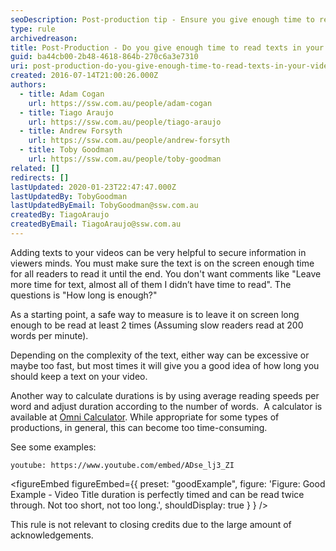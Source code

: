 ```yaml
---
seoDescription: Post-production tip - Ensure you give enough time to read texts in your videos by leaving them on screen long enough for slow readers to finish reading it at least twice.
type: rule
archivedreason:
title: Post-Production - Do you give enough time to read texts in your videos?
guid: ba44cb00-2b48-4618-864b-270c6a3e7310
uri: post-production-do-you-give-enough-time-to-read-texts-in-your-videos
created: 2016-07-14T21:00:26.000Z
authors:
  - title: Adam Cogan
    url: https://ssw.com.au/people/adam-cogan
  - title: Tiago Araujo
    url: https://ssw.com.au/people/tiago-araujo
  - title: Andrew Forsyth
    url: https://ssw.com.au/people/andrew-forsyth
  - title: Toby Goodman
    url: https://ssw.com.au/people/toby-goodman
related: []
redirects: []
lastUpdated: 2020-01-23T22:47:47.000Z
lastUpdatedBy: TobyGoodman
lastUpdatedByEmail: TobyGoodman@ssw.com.au
createdBy: TiagoAraujo
createdByEmail: TiagoAraujo@ssw.com.au
---
```


Adding texts to your videos can be very helpful to secure information in viewers minds. You must make sure the text is on the screen enough time for all readers to read it until the end. You don't want comments like "Leave more time for text, almost all of them I didn’t have time to read".
The questions is "How long is enough?"

As a starting point, a safe way to measure is to leave it on screen long enough to be read at least 2 times (Assuming slow readers read at 200 words per minute).

Depending on the complexity of the text, either way can be excessive or maybe too fast, but most times it will give you a good idea of how long you should keep a text on your video.

Another way to calculate durations is by using average reading speeds per word and adjust duration according to the number of words.  A calculator is available at [Omni Calculator](https://www.omnicalculator.com/everyday-life/words-per-minute). While appropriate for some types of productions, in general, this can become too time-consuming.

See some examples:

`youtube: https://www.youtube.com/embed/ADse_lj3_ZI`

<figureEmbed figureEmbed={{
  preset: "goodExample",
  figure: 'Figure: Good Example - Video Title duration is perfectly timed and can be read twice through. Not too short, not too long.',
  shouldDisplay: true
} } />


This rule is not relevant to closing credits due to the large amount of acknowledgements.
